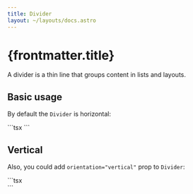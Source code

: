 ```yaml
---
title: Divider
layout: ~/layouts/docs.astro
---
```



# {frontmatter.title}

A divider is a thin line that groups content in lists and layouts.

## Basic usage

By default the `Divider` is horizontal:

<Playground>
  <BasicExample client:load />
  <div slot="code">
    ```tsx
    <Divider />
    ```
  </div>
</Playground>

## Vertical

Also, you could add `orientation="vertical"` prop to `Divider`:

<Playground>
  <VerticalExample client:load />
  <div slot="code">
    ```tsx
    <div class="h-10">
      <Divider orientation="vertical" />
    </div>
    ```
  </div>
</Playground>
